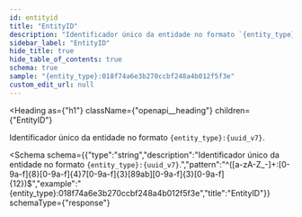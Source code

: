 ```yaml
---
id: entityid
title: "EntityID"
description: "Identificador único da entidade no formato `{entity_type}:{uuid_v7}`."
sidebar_label: "EntityID"
hide_title: true
hide_table_of_contents: true
schema: true
sample: "{entity_type}:018f74a6e3b270ccbf248a4b012f5f3e"
custom_edit_url: null
---
```


<!-- DO NOT EDIT THIS FILE DIRECTLY! -->
<!-- IT IS AUTOMATICALLY GENERATED FROM THE YAML FILES IN THE OAS FOLDER -->
<!-- These files are automatically generated by npm `run apidocs` scripts. -->
<!-- Any manual changes will be lost on the next automatic generation. -->
<!-- To modify the documentation or the OpenAPI specification, edit the appropriate source files in the `oas` folder. -->


<Heading
  as={"h1"}
  className={"openapi__heading"}
  children={"EntityID"}
>
</Heading>



Identificador único da entidade no formato `{entity_type}:{uuid_v7}`.

<Schema
  schema={{"type":"string","description":"Identificador único da entidade no formato `{entity_type}:{uuid_v7}`.","pattern":"^([a-zA-Z_-]+:[0-9a-f]{8}[0-9a-f]{4}7[0-9a-f]{3}[89ab][0-9a-f]{3}[0-9a-f]{12})$","example":"{entity_type}:018f74a6e3b270ccbf248a4b012f5f3e","title":"EntityID"}}
  schemaType={"response"}
>
  
</Schema>
